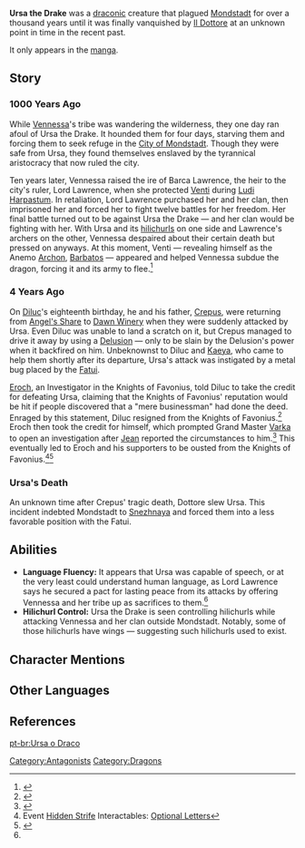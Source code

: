 {{Character Infobox
|image            = NPC Ursa the Drake.png
|type             = Manga-Only
|deceased         = Past
}}
'''Ursa the Drake''' was a [[dragon|draconic]] creature that plagued [[Mondstadt]] for over a thousand years until it was finally vanquished by [[Il Dottore]] at an unknown point in time in the recent past.

It only appears in the [[manga]].

==Story==
===1000 Years Ago===
While [[Vennessa]]'s tribe was wandering the wilderness, they one day ran afoul of Ursa the Drake. It hounded them for four days, starving them and forcing them to seek refuge in the [[City of Mondstadt]]. Though they were safe from Ursa, they found themselves enslaved by the tyrannical aristocracy that now ruled the city.

Ten years later, Vennessa raised the ire of Barca Lawrence, the heir to the city's ruler, Lord Lawrence, when she protected [[Venti]] during [[Ludi Harpastum]]. In retaliation, Lord Lawrence purchased her and her clan, then imprisoned her and forced her to fight twelve battles for her freedom. Her final battle turned out to be against Ursa the Drake &mdash; and her clan would be fighting with her. With Ursa and its [[hilichurls]] on one side and Lawrence's archers on the other, Vennessa despaired about their certain death but pressed on anyways. At this moment, Venti &mdash; revealing himself as the Anemo [[Archon]], [[Barbatos]] &mdash; appeared and helped Vennessa subdue the dragon, forcing it and its army to flee.<ref name="Manga0">{{Ref/Manga|0}}</ref>

===4 Years Ago===
On [[Diluc]]'s eighteenth birthday, he and his father, [[Crepus]], were returning from [[Angel's Share]] to [[Dawn Winery]] when they were suddenly attacked by Ursa. Even Diluc was unable to land a scratch on it, but Crepus managed to drive it away by using a [[Delusion]] &mdash; only to be slain by the Delusion's power when it backfired on him. Unbeknownst to Diluc and [[Kaeya]], who came to help them shortly after its departure, Ursa's attack was instigated by a metal bug placed by the [[Fatui]].

[[Eroch]], an Investigator in the Knights of Favonius, told Diluc to take the credit for defeating Ursa, claiming that the Knights of Favonius' reputation would be hit if people discovered that a "mere businessman" had done the deed. Enraged by this statement, Diluc resigned from the Knights of Favonius.<ref>{{Ref/Manga|9}}</ref> Eroch then took the credit for himself, which prompted Grand Master [[Varka]] to open an investigation after [[Jean]] reported the circumstances to him.<ref>{{Ref/Quest|All's Well That Ends Well (Quest)}}</ref> This eventually led to Eroch and his supporters to be ousted from the Knights of Favonius.<ref>Event [[Hidden Strife]] Interactables: [[Hidden Strife/Story#Optional Letters|Optional Letters]]</ref><ref>{{Ref/CS|Jean|Vision}}</ref>

===Ursa's Death===
An unknown time after Crepus' tragic death, Dottore slew Ursa. This incident indebted Mondstadt to [[Snezhnaya]] and forced them into a less favorable position with the Fatui.

==Abilities==
* '''Language Fluency:''' It appears that Ursa was capable of speech, or at the very least could understand human language, as Lord Lawrence says he secured a pact for lasting peace from its attacks by offering Vennessa and her tribe up as sacrifices to them.<ref name="Manga0" />
* '''Hilichurl Control:''' Ursa the Drake is seen controlling hilichurls while attacking Vennessa and her clan outside Mondstadt. Notably, some of those hilichurls have wings &mdash; suggesting such hilichurls used to exist.

==Character Mentions==
{{Character Mentions}}

==Other Languages==
{{Other Languages
|en      = Ursa the Drake
|zhs     = 魔龙乌萨
|zhs_rm  = Mólóng Wūsà
|zht     = 魔龍烏薩
|zht_rm  = Mólóng Wūsà
|zh_tl   = Demon Dragon Ursa
|ja      = 魔龍ウルサ
|ja_rm   = Maryuu Urusa{{Assumed}}
|ja_tl   = Demon Dragon Ursa
|ko      = {{tt|마룡|魔龍}} 우르사
|ko_rm   = Maryong Ureusa
|ko_tl   = Demon Dragon Ursa
|es      = Dragόn Malvado Ursa
|es_tl   = Evil Dragon Ursa
|fr      = Ursa le maléfique
|fr_tl   = Ursa the Maleficent
|ru      = Великий дракон Урса
|ru_tl   = Great Dragon Ursa
|th      = มังกรร้ายเออร์ซ่า
|th_rm   = Mangkon Rai Oesa
|th_tl   = Evil Dragon Ursa
|vi      = Ursa the Drake
|de      = Drache Ursa
|de_tl   = Dragon Ursa
|id      = Ursa the Drake
|pt      = Ursa, O Draco
|pt_tl   = Ursa, the Dragon
}}

==References==
{{Reflist}}

[[Category:Antagonists]]
[[Category:Dragons]]

[[pt-br:Ursa o Draco]]